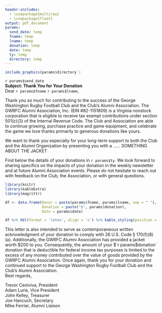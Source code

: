 ---
header-includes:
  - \usepackage{multirow}
  - \usepackage{float}
output: pdf_document
params:
  send_date: temp
  fname: temp
  lname: temp
  donation: temp
  date: temp
  ty: temp
  directory: temp
---
```{r, echo=FALSE, fig.align='center'}
include_graphics(params$directory`)
```


`r params$send_date`  
\hfill\break  
**Subject: Thank You for Your Donation**  
\hfill\break
Dear `r params$fname` `r params$lname`,  
  
Thank you so much for contributing to the success of the George Washington Rugby Football
Club and the Club’s Alumni Association. The GWRFC Alumni Association, Inc. (EIN
#82-1151809) is a Virginia nonstock corporation that is eligible to receive tax exempt
contributions under section 501(c)(3) of the Internal Revenue Code. The Club and Association
are able to continue growing, purchase practice and game equipment, and celebrate the game
we love thanks primarily to generous donations like yours.  

We want to thank you especially for your long-term support to both the Club and the Alumni Organization
by presenting you with a ...... SOMETHING ABOUT THE JACKET

Find below the details of your donations in `r params$ty`. We look forward to sharing specifics on the
impacts of your donation in the weekly newsletter and at future Alumni Association events.
Please do not hesitate to reach out with feedback on the Club, the Association, or with general
questions.  
  
  
```{r, echo=FALSE}
library(knitr)
library(kableExtra)
library(magrittr)

df <- data.frame(Donor = paste(params$fname, params$lname, sep = " "),
                 Donation = paste("$", params$donation),
                 Date = params$date)

df %>% kbl(format = 'latex', align = 'c') %>% kable_styling(position = "center", latex_options = "HOLD_position")
```
This letter is also intended to serve as contemporaneous written acknowledgment of your donation to comply with 26 U.S. Code § 170(f)(8)(a).
Additionally, the GWRFC Alumni Association has provided a jacket worth $200 to you. Consequently, the amount of your $`r params$donation` 
donation that is deductible for federal income tax purposes is limited to the excess of any money contributed over the value of 
goods provided by the GWRFC Alumni Association. Once again, thank you for your donation and continued support to the George Washington
Rugby Football Club and the Club's Alumni Association.  
\hfill\break
Best regards,  
  
Trevor Ceniviva, President  
Adam Lurie, Vice President  
John Kelley, Treasurer  
Joe Hancuch, Secretary  
Mike Ferrier, Alumni Liaison  